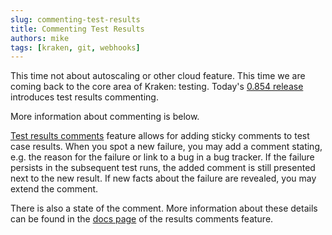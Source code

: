 ```yaml
---
slug: commenting-test-results
title: Commenting Test Results
authors: mike
tags: [kraken, git, webhooks]
---
```





This time not about autoscaling or other cloud feature. This time we
are coming back to the core area of Kraken: testing. Today's [0.854
release](https://github.com/Kraken-CI/kraken/releases/tag/v0.854)
introduces test results commenting.

More information about commenting is below.

<!--truncate-->

[Test results comments](/docs/test-results#comments) feature allows
for adding sticky comments to test case results. When you spot a new
failure, you may add a comment stating, e.g. the reason for the failure
or link to a bug in a bug tracker. If the failure persists in the
subsequent test runs, the added comment is still presented next to
the new result. If new facts about the failure are revealed, you may
extend the comment.

There is also a state of the comment. More information about these
details can be found in the [docs page](/docs/test-results#comments)
of the results comments feature.